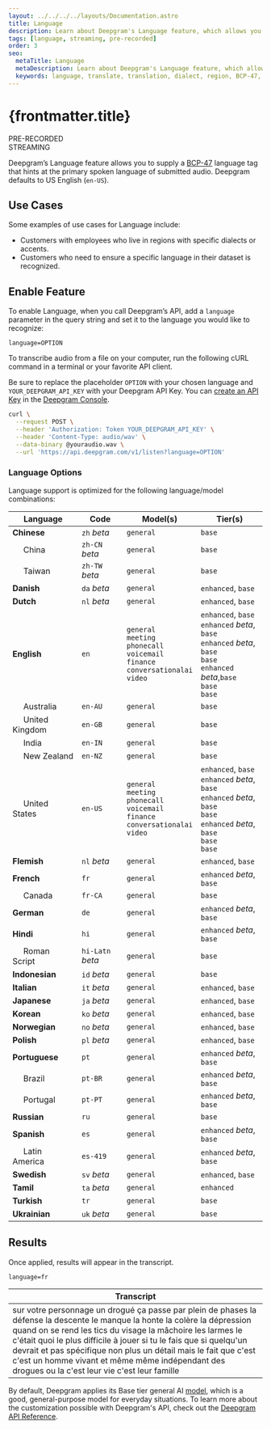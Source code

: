 ---
layout: ../../../../layouts/Documentation.astro
title: Language
description: Learn about Deepgram's Language feature, which allows you to supply a BCP-47 language tag that hints at the primary spoken language of submitted audio.
tags: [language, streaming, pre-recorded]
order: 3
seo:
  metaTitle: Language
  metaDescription: Learn about Deepgram's Language feature, which allows you to supply a BCP-47 language tag that hints at the primary spoken language of submitted audio.
  keywords: language, translate, translation, dialect, region, BCP-47, accent
---

# {frontmatter.title}

<div class="badge">PRE-RECORDED</div>
<div class="badge">STREAMING</div>

Deepgram’s Language feature allows you to supply a [BCP-47](https://tools.ietf.org/html/bcp47) language tag that hints at the primary spoken language of submitted audio. Deepgram defaults to US English (`en-US`).

## Use Cases

Some examples of use cases for Language include:

- Customers with employees who live in regions with specific dialects or accents.
- Customers who need to ensure a specific language in their dataset is recognized.

## Enable Feature

To enable Language, when you call Deepgram’s API, add a `language` parameter in the query string and set it to the language you would like to recognize:

`language=OPTION`

To transcribe audio from a file on your computer, run the following cURL command in a terminal or your favorite API client.

<Alert type="info">

Be sure to replace the placeholder `OPTION` with your chosen language and `YOUR_DEEPGRAM_API_KEY` with your Deepgram API Key. You can [create an API Key](/documentation/getting-started/authentication/#create-an-api-key) in the [Deepgram Console](https://console.deepgram.com).

</Alert>

<CodeGroup title="curl">

<CodeBlock label="curl" active>

```bash
curl \
  --request POST \
  --header 'Authorization: Token YOUR_DEEPGRAM_API_KEY' \
  --header 'Content-Type: audio/wav' \
  --data-binary @youraudio.wav \
  --url 'https://api.deepgram.com/v1/listen?language=OPTION'
```

</CodeBlock>

</CodeGroup>

### Language Options

Language support is optimized for the following language/model combinations:

| Language                                     | Code             | Model(s)          | Tier(s) |
| -------------------------------------------- | ---------------- | ----------------- | ------- |
| **Chinese**                                  | `zh` *beta*      | `general`         | `base`  |
|&nbsp;&nbsp;&nbsp;&nbsp;&nbsp;China           | `zh-CN` *beta*   | `general`         | `base`  |
|&nbsp;&nbsp;&nbsp;&nbsp;&nbsp;Taiwan          | `zh-TW` *beta*   | `general`         | `base`  |
| **Danish**                                   | `da` *beta*      | `general`         | `enhanced`, `base`  |
| **Dutch**                                    | `nl` *beta*      | `general`         | `enhanced`, `base`  |
| **English**                                  | `en`             | `general`<br/>`meeting`<br/>`phonecall`<br/>`voicemail`<br/>`finance`<br/>`conversationalai`<br/>`video`  | `enhanced`, `base`<br/>`enhanced` *beta*, `base`<br/>`enhanced` *beta*, `base`<br/>`base`<br/>`enhanced` *beta*,`base`<br/>`base`<br/>`base` |
|&nbsp;&nbsp;&nbsp;&nbsp;&nbsp;Australia       | `en-AU`          | `general`         | `base` |
|&nbsp;&nbsp;&nbsp;&nbsp;&nbsp;United Kingdom  | `en-GB`          | `general`         | `base` |
|&nbsp;&nbsp;&nbsp;&nbsp;&nbsp;India           | `en-IN`          | `general`         | `base` |
|&nbsp;&nbsp;&nbsp;&nbsp;&nbsp;New Zealand     | `en-NZ`          | `general`         | `base` |
|&nbsp;&nbsp;&nbsp;&nbsp;&nbsp;United States   | `en-US`          | `general`<br/>`meeting`<br/>`phonecall`<br/>`voicemail`<br/>`finance`<br/>`conversationalai`<br/>`video`  | `enhanced`, `base`<br/>`enhanced` *beta*, `base`<br/>`enhanced` *beta*, `base`<br/>`base`<br/>`enhanced` *beta*, `base`<br/>`base`<br/>`base` |
| **Flemish**                                  | `nl` *beta*      | `general`         | `enhanced`, `base` |
| **French**                                   | `fr`             | `general`         | `enhanced` *beta*, `base` |
|&nbsp;&nbsp;&nbsp;&nbsp;&nbsp;Canada          | `fr-CA`          | `general`         | `base` |
| **German**                                   | `de`             | `general`         | `enhanced` *beta*, `base` |
| **Hindi**                                    | `hi`             | `general`         | `enhanced` *beta*, `base` |
|&nbsp;&nbsp;&nbsp;&nbsp;&nbsp;Roman Script    | `hi-Latn` *beta* | `general`         | `base` |
| **Indonesian**                               | `id` *beta*      | `general`         | `base` |
| **Italian**                                  | `it` *beta*      | `general`         | `enhanced`, `base` |
| **Japanese**                                 | `ja` *beta*      | `general`         | `enhanced`, `base` |
| **Korean**                                   | `ko` *beta*      | `general`         | `enhanced`, `base` |
| **Norwegian**                                | `no` *beta*      | `general`         | `enhanced`, `base` |
| **Polish**                                   | `pl` *beta*      | `general`         | `enhanced`, `base` |
| **Portuguese**                               | `pt`             | `general`         | `enhanced` *beta*, `base` |
|&nbsp;&nbsp;&nbsp;&nbsp;&nbsp;Brazil          | `pt-BR`          | `general`         | `enhanced` *beta*, `base` |
|&nbsp;&nbsp;&nbsp;&nbsp;&nbsp;Portugal        | `pt-PT`          | `general`         | `enhanced` *beta*, `base` |
| **Russian**                                  | `ru`             | `general`         | `base` |
| **Spanish**                                  | `es`             | `general`         | `enhanced` *beta*, `base` |
|&nbsp;&nbsp;&nbsp;&nbsp;&nbsp;Latin America   | `es-419`         | `general`         | `enhanced` *beta*, `base` |
| **Swedish**                                  | `sv` *beta*      | `general`         | `enhanced`, `base` |
| **Tamil**                                    | `ta` *beta*      | `general`         | `enhanced` |
| **Turkish**                                  | `tr`             | `general`         | `base` |
| **Ukrainian**                                | `uk` *beta*      | `general`         | `base` |

## Results

Once applied, results will appear in the transcript.

`language=fr`

| Transcript                                                                                                                                                                                                                                                                                                                                                                                                                               |
| ---------------------------------------------------------------------------------------------------------------------------------------------------------------------------------------------------------------------------------------------------------------------------------------------------------------------------------------------------------------------------------------------------------------------------------------- |
| sur votre personnage un drogué ça passe par plein de phases la défense la descente le manque la honte la colère la dépression quand on se rend les tics du visage la mâchoire les larmes le c'était quoi le plus difficile à jouer si tu le fais que si quelqu'un devrait et pas spécifique non plus un détail mais le fait que c'est c'est un homme vivant et même même indépendant des drogues ou la c'est leur vie c'est leur famille |

<Alert type="info">

By default, Deepgram applies its Base tier general AI [model](/api-reference/transcription/#model-pr), which is a good, general-purpose model for everyday situations. To learn more about the customization possible with Deepgram's API, check out the [Deepgram API Reference](/api-reference/).

</Alert>
